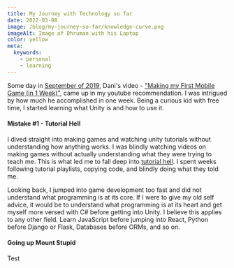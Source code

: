 ```yaml
---
title: My Journey with Technology so far
date: 2022-03-08
image: /blog/my-journey-so-far/knowledge-curve.png
imageAlt: Image of Dhruman with his Laptop
color: yellow
meta:
  keywords:
    - personal
    - learning
---
```


Some day in <u>September of 2019</u>, Dani's video - ["Making my First Mobile Game (in 1 Week)"](https://www.youtube.com/watch?v=xgOBnwkE6lc), came up in my youtube recommendation. I was intrigued by how much he accomplished in one week. Being a curious kid with free time, I started learning what Unity is and how to use it.

#### Mistake #1 - Tutorial Hell

I dived straight into making games and watching unity tutorials without understanding how anything works. I was blindly watching videos on making games without actually understanding what they were trying to teach me. This is what led me to fall deep into [tutorial hell](https://www.urbandictionary.com/define.php?term=Tutorial%20Hell). I spent weeks following tutorial playlists, copying code, and blindly doing what they told me.

Looking back, I jumped into game development too fast and did not understand what programming is at its core. If I were to give my old self advice, it would be to understand what programming is at its heart and get myself more versed with C# before getting into Unity. I believe this applies to any other field. Learn JavaScript before jumping into React, Python before Django or Flask, Databases before ORMs, and so on.

#### Going up Mount Stupid

Test
